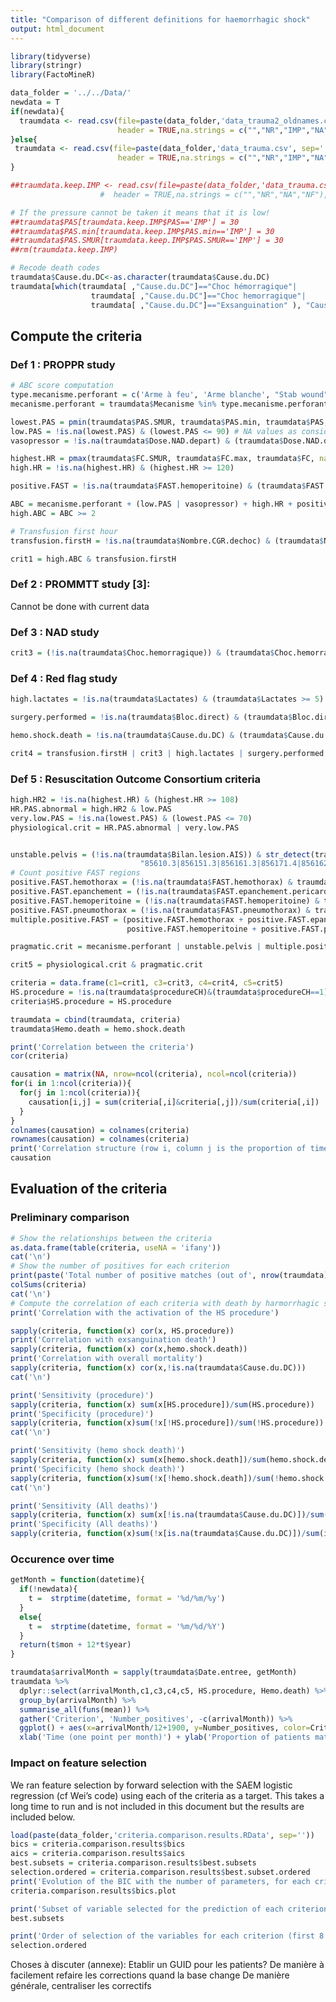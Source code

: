 ```yaml
---
title: "Comparison of different definitions for haemorrhagic shock"
output: html_document
---
```


```r
library(tidyverse)
library(stringr)
library(FactoMineR)

data_folder = '../../Data/'
newdata = T
if(newdata){
  traumdata <- read.csv(file=paste(data_folder,'data_trauma2_oldnames.csv', sep=''),
                        header = TRUE,na.strings = c("","NR","IMP","NA","NF"),encoding = "UTF-8")
}else{
 traumdata <- read.csv(file=paste(data_folder,'data_trauma.csv', sep=''),
                        header = TRUE,na.strings = c("","NR","IMP","NA","NF"),encoding = "UTF-8") 
}

##traumdata.keep.IMP <- read.csv(file=paste(data_folder,'data_trauma.csv', sep=''),
                    #  header = TRUE,na.strings = c("","NR","NA","NF"),encoding = "UTF-8")

# If the pressure cannot be taken it means that it is low!
##traumdata$PAS[traumdata.keep.IMP$PAS=='IMP'] = 30
##traumdata$PAS.min[traumdata.keep.IMP$PAS.min=='IMP'] = 30
##traumdata$PAS.SMUR[traumdata.keep.IMP$PAS.SMUR=='IMP'] = 30
##rm(traumdata.keep.IMP)

# Recode death codes
traumdata$Cause.du.DC<-as.character(traumdata$Cause.du.DC)
traumdata[which(traumdata[ ,"Cause.du.DC"]=="Choc hémorragique"|
                  traumdata[ ,"Cause.du.DC"]=="Choc hemorragique"|
                  traumdata[ ,"Cause.du.DC"]=="Exsanguination" ), "Cause.du.DC"]<-"Exsanguination"
```

## Compute the criteria

### Def 1 : PROPPR study

```r
# ABC score computation
type.mecanisme.perforant = c('Arme à feu', 'Arme blanche', "Stab wound", "Gunshot wound")
mecanisme.perforant = traumdata$Mecanisme %in% type.mecanisme.perforant

lowest.PAS = pmin(traumdata$PAS.SMUR, traumdata$PAS.min, traumdata$PAS, na.rm=T) # Are values of 0 actual low pressures or no record??
low.PAS = !is.na(lowest.PAS) & (lowest.PAS <= 90) # NA values as considered as normal (same afterwards)
vasopressor = !is.na(traumdata$Dose.NAD.depart) & (traumdata$Dose.NAD.depart > 0)

highest.HR = pmax(traumdata$FC.SMUR, traumdata$FC.max, traumdata$FC, na.rm = T)
high.HR = !is.na(highest.HR) & (highest.HR >= 120)

positive.FAST = !is.na(traumdata$FAST.hemoperitoine) & (traumdata$FAST.hemoperitoine == 1)

ABC = mecanisme.perforant + (low.PAS | vasopressor) + high.HR + positive.FAST
high.ABC = ABC >= 2

# Transfusion first hour
transfusion.firstH = !is.na(traumdata$Nombre.CGR.dechoc) & (traumdata$Nombre.CGR.dechoc >= 1)

crit1 = high.ABC & transfusion.firstH
```


### Def 2 : PROMMTT study [3]:

Cannot be done with current data


### Def 3 : NAD study
```r
crit3 = (!is.na(traumdata$Choc.hemorragique)) & (traumdata$Choc.hemorragique == 1)
```

### Def 4 : Red flag study
```r
high.lactates = !is.na(traumdata$Lactates) & (traumdata$Lactates >= 5)

surgery.performed = !is.na(traumdata$Bloc.direct) & (traumdata$Bloc.direct == 1)

hemo.shock.death = !is.na(traumdata$Cause.du.DC) & (traumdata$Cause.du.DC == "Exsanguination")

crit4 = transfusion.firstH | crit3 | high.lactates | surgery.performed | hemo.shock.death
```

### Def 5 : Resuscitation Outcome Consortium criteria
```r
high.HR2 = !is.na(highest.HR) & (highest.HR >= 108)
HR.PAS.abnormal = high.HR2 & low.PAS
very.low.PAS = !is.na(lowest.PAS) & (lowest.PAS <= 70)
physiological.crit = HR.PAS.abnormal | very.low.PAS


unstable.pelvis = (!is.na(traumdata$Bilan.lesion.AIS)) & str_detect(traumdata$Bilan.lesion.AIS,
                             "85610.3|856151.3|856161.3|856171.4|856162.4|856163.4|856164.5|856172.4|856173.5|856174.5")
# Count positive FAST regions
positive.FAST.hemothorax = (!is.na(traumdata$FAST.hemothorax) & traumdata$FAST.hemothorax==1)
positive.FAST.epanchement = (!is.na(traumdata$FAST.epanchement.pericardique) & traumdata$FAST.epanchement.pericardique==1)
positive.FAST.hemoperitoine = (!is.na(traumdata$FAST.hemoperitoine) & traumdata$FAST.hemoperitoine==1)
positive.FAST.pneumothorax = (!is.na(traumdata$FAST.pneumothorax) & traumdata$FAST.pneumothorax==1)
multiple.positive.FAST = (positive.FAST.hemothorax + positive.FAST.epanchement +
                          positive.FAST.hemoperitoine + positive.FAST.pneumothorax) >= 2

pragmatic.crit = mecanisme.perforant | unstable.pelvis | multiple.positive.FAST

crit5 = physiological.crit & pragmatic.crit
```

```r
criteria = data.frame(c1=crit1, c3=crit3, c4=crit4, c5=crit5)
HS.procedure = !is.na(traumdata$procedureCH)&(traumdata$procedureCH==1)
criteria$HS.procedure = HS.procedure

traumdata = cbind(traumdata, criteria)
traumdata$Hemo.death = hemo.shock.death
```
```r
print('Correlation between the criteria')
cor(criteria)

causation = matrix(NA, nrow=ncol(criteria), ncol=ncol(criteria))
for(i in 1:ncol(criteria)){
  for(j in 1:ncol(criteria)){
    causation[i,j] = sum(criteria[,i]&criteria[,j])/sum(criteria[,i])
  }
}
colnames(causation) = colnames(criteria)
rownames(causation) = colnames(criteria)
print('Correlation structure (row i, column j is the proportion of times that criterion j is also true when criterion i is true)')
causation
```

## Evaluation of the criteria

### Preliminary comparison
```r
# Show the relationships between the criteria
as.data.frame(table(criteria, useNA = 'ifany'))
cat('\n')
# Show the number of positives for each criterion
print(paste('Total number of positive matches (out of', nrow(traumdata), 'observations)'))
colSums(criteria)
cat('\n')
# Compute the correlation of each criteria with death by harmorrhagic shock
print('Correlation with the activation of the HS procedure')

sapply(criteria, function(x) cor(x, HS.procedure))
print('Correlation with exsanguination death')
sapply(criteria, function(x) cor(x,hemo.shock.death))
print('Correlation with overall mortality')
sapply(criteria, function(x) cor(x,!is.na(traumdata$Cause.du.DC)))
cat('\n')

print('Sensitivity (procedure)')
sapply(criteria, function(x) sum(x[HS.procedure])/sum(HS.procedure))
print('Specificity (procedure)')
sapply(criteria, function(x)sum(!x[!HS.procedure])/sum(!HS.procedure))
cat('\n')

print('Sensitivity (hemo shock death)')
sapply(criteria, function(x) sum(x[hemo.shock.death])/sum(hemo.shock.death))
print('Specificity (hemo shock death)')
sapply(criteria, function(x)sum(!x[!hemo.shock.death])/sum(!hemo.shock.death))
cat('\n')

print('Sensitivity (All deaths)')
sapply(criteria, function(x) sum(x[!is.na(traumdata$Cause.du.DC)])/sum(!is.na(traumdata$Cause.du.DC)))
print('Specificity (All deaths)')
sapply(criteria, function(x)sum(!x[is.na(traumdata$Cause.du.DC)])/sum(is.na(traumdata$Cause.du.DC)))
```
### Occurence over time
```r
getMonth = function(datetime){
  if(!newdata){
    t =  strptime(datetime, format = '%d/%m/%y')
  }
  else{
    t =  strptime(datetime, format = '%m/%d/%Y')
  }
  return(t$mon + 12*t$year)
}

traumdata$arrivalMonth = sapply(traumdata$Date.entree, getMonth)
traumdata %>%
  dplyr::select(arrivalMonth,c1,c3,c4,c5, HS.procedure, Hemo.death) %>%
  group_by(arrivalMonth) %>%
  summarise_all(funs(mean)) %>%
  gather('Criterion', 'Number_positives', -c(arrivalMonth)) %>%
  ggplot() + aes(x=arrivalMonth/12+1900, y=Number_positives, color=Criterion) + geom_line() +
  xlab('Time (one point per month)') + ylab('Proportion of patients matching criterion this month') + facet_grid(Criterion~.)
```

### Impact on feature selection

We ran feature selection by forward selection with the SAEM logistic regression (cf Wei's code) using each of the criteria as a target. This takes a long time to run and is not included in this document but the results are included below.

```r
load(paste(data_folder,'criteria.comparison.results.RData', sep=''))
bics = criteria.comparison.results$bics
aics = criteria.comparison.results$aics
best.subsets = criteria.comparison.results$best.subsets
selection.ordered = criteria.comparison.results$best.subset.ordered
print('Evolution of the BIC with the number of parameters, for each criterion')
criteria.comparison.results$bics.plot
```
```r
print('Subset of variable selected for the prediction of each criterion:')
best.subsets
```

```r
print('Order of selection of the variables for each criterion (first 8 out of a total of 14)')
selection.ordered
```

Choses à discuter (annexe):
Etablir un GUID pour les patients? De manière à facilement refaire les corrections quand la base change
De manière générale, centraliser les correctifs
